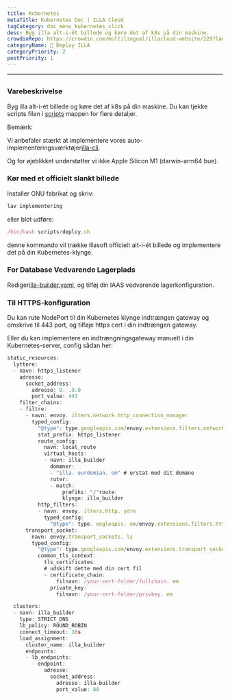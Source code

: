 ```yaml
---
title: Kubernetes
metaTitle: Kubernetes Doc | ILLA Cloud
tagCategory: doc_menu_kubernetes_click
desc: Byg illa alt-i-ét billede og køre det af k8s på din maskine.
crowdinRepo: https://crowdin.com/multilingual/illacloud-website/229?languages=da&filter=basic&value=0
categoryName: 👷 Deploy ILLA
categoryPriority: 2
postPriority: 1
---
```


* * *

## <h2 hidden>Kubernetes</h2>

### Varebeskrivelse

Byg illa alt-i-ét billede og køre det af k8s på din maskine. Du kan tjekke scripts filen i [scripts](https://github.com/illacloud/deploy-illa-manually/blob/main/kubernetes/scripts) mappen for flere detaljer.

Bemærk:

Vi anbefaler stærkt at implementere vores auto-implementeringsværktøjer[illa-cli](https://github.com/illacloud/illa).

Og for øjeblikket understøtter vi ikke Apple Silicon M1 (darwin-arm64 bue).

### Kør med et officielt slankt billede

Installer GNU fabrikat og skriv:

```jsx
lav implementering
```

eller blot udføre:

```jsx
/bin/bash scripts/deploy.sh
```

denne kommando vil trække illasoft officielt alt-i-ét billede og implementere det på din Kubernetes-klynge.

### For Database Vedvarende Lagerplads

Rediger[illa-builder.yaml](https://github.com/illacloud/deploy-illa-manually/blob/main/kubernetes/illa-builder.yaml), og tilføj din IAAS vedvarende lagerkonfiguration.

### Til HTTPS-konfiguration

Du kan rute NodePort til din Kubernetes klynge indtrængen gateway og omskrive til 443 port, og tilføje https cert i din indtrængen gateway.

Eller du kan implementere en indtrængningsgateway manuelt i din Kubernetes-server, config sådan her:

```jsx
static_resources:
  lyttere:
  - navn: https_listener
    adresse:
      socket_address:
        adresse: 0. .0.0
        port_value: 443
    filter_chains:
    - filtre:
      - navn: envoy. ilters.network.http_connection_manager
        typed_config:
          "@type": type.googleapis.com/envoy.extensions.filters.network.http_connection_manager.v3. ttpConnectionManager
          stat_prefix: https_listener
          route_config:
            navn: local_route
            virtual_hosts:
            - navn: illa_builder
              domæner:
              - "illa. ourdomian. om" # erstat med dit domæne
              ruter:
              - match:
                  præfiks: "/"route:
                  klynge: illa_builder
          http_filters:
          - navn: envoy. ilters.http. ydre
            typed_config:
              "@type": type. oogleapis. om/envoy.extensions.filters.http.router.v3.Router
      transport_socket:
        navn: envoy.transport_sockets. ls
        typed_config:
          "@type": type.googleapis.com/envoy.extensions.transport_sockets.tls.v3. ownstreamTlsContext
          common_tls_context:
            tls_certificates:
            # udskift dette med din cert fil
            - certificate_chain:
                filnavn: /your-cert-folder/fullchain. em
              private_key:
                filnavn: /your-cert-folder/privkey. em

  clusters:
  - navn: illa_builder
    type: STRICT_DNS
    lb_policy: ROUND_ROBIN
    connect_timeout: 10s
    load_assignment:
      cluster_name: illa_builder
      endpoints:
      - lb_endpoints:
        - endpoint:
            adresse:
              socket_address:
                adresse: illa-builder
                port_value: 80
```
